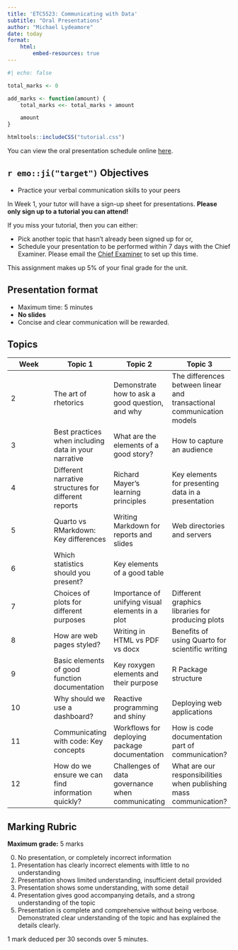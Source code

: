 ```yaml
---
title: 'ETC5523: Communicating with Data'
subtitle: "Oral Presentations"
author: "Michael Lydeamore"
date: today
format:
    html:
        embed-resources: true
---
```


```r
#| echo: false

total_marks <- 0

add_marks <- function(amount) {
    total_marks <<- total_marks + amount

    amount
}

```

```r
htmltools::includeCSS("tutorial.css")
```

::: {.callout-important}
You can view the oral presentation schedule online [here](https://docs.google.com/spreadsheets/d/1xfcRph4U4IBxIv0ZNAoro_zlHLxVpwOLwlMghHSmK9w/edit?usp=sharing).
:::

## `r emo::ji("target")` Objectives

-   Practice your verbal communication skills to your peers

::: callout-important
In Week 1, your tutor will have a sign-up sheet for presentations. **Please only sign up to a tutorial you can attend!**

If you miss your tutorial, then you can either:

-   Pick another topic that hasn't already been signed up for or,
-   Schedule your presentation to be performed within 7 days with the Chief Examiner. Please email the [Chief Examiner](mailto:michael.lydeamore@monash.edu) to set up this time.
:::

This assignment makes up 5% of your final grade for the unit.

## Presentation format

-   Maximum time: 5 minutes
-   **No slides**
-   Concise and clear communication will be rewarded.

## Topics

| Week | Topic 1                                              | Topic 2                                          | Topic 3                                                               |
|------------------|------------------|------------------|--------------------|
| 2    | The art of rhetorics                                 | Demonstrate how to ask a good question, and why  | The differences between linear and transactional communication models |
| 3    | Best practices when including data in your narrative | What are the elements of a good story?           | How to capture an audience                                            |
| 4    | Different narrative structures for different reports | Richard Mayer's learning principles              | Key elements for presenting data in a presentation                    |
| 5    | Quarto vs RMarkdown: Key differences                 | Writing Markdown for reports and slides          | Web directories and servers                                           |
| 6    | Which statistics should you present?                 | Key elements of a good table                     |                                                                       |
| 7    | Choices of plots for different purposes              | Importance of unifying visual elements in a plot | Different graphics libraries for producing plots                      |
| 8    | How are web pages styled?                            | Writing in HTML vs PDF vs docx                   | Benefits of using Quarto for scientific writing                       |
| 9    | Basic elements of good function documentation        | Key roxygen elements and their purpose           | R Package structure                                                   |
| 10   | Why should we use a dashboard?                       | Reactive programming and shiny                   | Deploying web applications                                            |
| 11   | Communicating with code: Key concepts                | Workflows for deploying package documentation    | How is code documentation part of communication?                      |
| 12   | How do we ensure we can find information quickly?    | Challenges of data governance when communicating | What are our responsibilities when publishing mass communication?     |

## Marking Rubric

**Maximum grade:** 5 marks

0.  No presentation, or completely incorrect information
1.  Presentation has clearly incorrect elements with little to no understanding
2.  Presentation shows limited understanding, insufficient detail provided
3.  Presentation shows some understanding, with some detail
4.  Presentation gives good accompanying details, and a strong understanding of the topic
5.  Presentation is complete and comprehensive without being verbose. Demonstrated clear understanding of the topic and has explained the details clearly.

1 mark deduced per 30 seconds over 5 minutes.